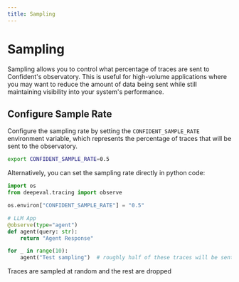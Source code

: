 ```yaml
---
title: Sampling
---
```


# Sampling

Sampling allows you to control what percentage of traces are sent to Confident's observatory. This is useful for high-volume applications where you may want to reduce the amount of data being sent while still maintaining visibility into your system's performance. 

## Configure Sample Rate

Configure the sampling rate by setting the `CONFIDENT_SAMPLE_RATE` environment variable, which represents the percentage of traces that will be sent to the observatory. 

```bash
export CONFIDENT_SAMPLE_RATE=0.5 
```

Alternatively, you can set the sampling rate directly in python code:

```python
import os
from deepeval.tracing import observe

os.environ["CONFIDENT_SAMPLE_RATE"] = "0.5"

# LLM App
@observe(type="agent")
def agent(query: str):
    return "Agent Response"

for _ in range(10):
    agent("Test sampling")  # roughly half of these traces will be sent
```

<Callout type="info">
Traces are sampled at random and the rest are dropped
</Callout>
